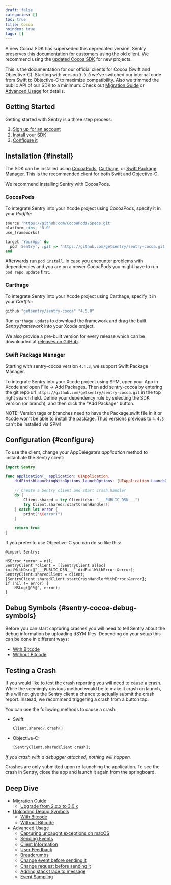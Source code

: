 ```yaml
---
draft: false
categories: []
toc: true
title: Cocoa
noindex: true
tags: []
---
```


<Alert level="warning" title="Note">

A new Cocoa SDK has superseded this deprecated version. Sentry preserves this documentation for customers using the old client. We recommend using the [updated Cocoa SDK](/platforms/apple/) for new projects.

</Alert>

This is the documentation for our official clients for Cocoa (Swift and Objective-C). Starting with version `3.0.0` we’ve switched our internal code from Swift to Objective-C to maximize compatibility. Also we trimmed the public API of our SDK to a minimum. Check out [Migration Guide](/clients/cocoa/migration/) or [Advanced Usage](/clients/cocoa/advanced/) for details.

## Getting Started

Getting started with Sentry is a three step process:

1.  [Sign up for an account](https://sentry.io/signup/)
2.  [Install your SDK](#install)
3.  [Configure it](#configure)

## Installation {#install}

The SDK can be installed using [CocoaPods](https://cocoapods.org), [Carthage](https://github.com/Carthage/Carthage), or [Swift Package Manager](https://swift.org/package-manager/). This is the recommended client for both Swift and Objective-C.

We recommend installing Sentry with CocoaPods.

### CocoaPods

To integrate Sentry into your Xcode project using CocoaPods, specify it in your _Podfile_:

```ruby
source 'https://github.com/CocoaPods/Specs.git'
platform :ios, '8.0'
use_frameworks!

target 'YourApp' do
  pod 'Sentry', :git => 'https://github.com/getsentry/sentry-cocoa.git', :tag => '4.5.0'
end
```

Afterwards run `pod install`. In case you encounter problems with dependencies and you are on a newer CocoaPods you might have to run `pod repo update` first.

### Carthage

To integrate Sentry into your Xcode project using Carthage, specify it in your _Cartfile_:

```ruby
github "getsentry/sentry-cocoa" "4.5.0"
```

Run `carthage update` to download the framework and drag the built _Sentry.framework_ into your Xcode project.

We also provide a pre-built version for every release which can be downloaded at [releases on GitHub](https://github.com/getsentry/sentry-cocoa/releases).

### Swift Package Manager

Starting with sentry-cocoa version `4.4.3`, we support Swift Package Manager.

To integrate Sentry into your Xcode project using SPM, open your App in Xcode and open File -> Add Packages. Then add sentry-cocoa by entering the git repo url `https://github.com/getsentry/sentry-cocoa.git` in the top right search field. Define your dependency rule by selecting the SDK version (or branch), and then click the "Add Package" button.

NOTE: Version tags or branches need to have the Package.swift file in it or Xcode won't be able to install the package. Thus versions previous to `4.4.3` can't be installed via SPM!

## Configuration {#configure}

To use the client, change your AppDelegate’s _application_ method to instantiate the Sentry client:

```swift {tabTitle:Swift}
import Sentry

func application(_ application: UIApplication,
    didFinishLaunchingWithOptions launchOptions: [UIApplication.LaunchOptionsKey: Any]?) -> Bool {

    // Create a Sentry client and start crash handler
    do {
        Client.shared = try Client(dsn: "___PUBLIC_DSN___")
        try Client.shared?.startCrashHandler()
    } catch let error {
        print("\(error)")
    }

    return true
}
```

If you prefer to use Objective-C you can do so like this:

```objc {tabTitle:Objective-C}
@import Sentry;

NSError *error = nil;
SentryClient *client = [[SentryClient alloc] initWithDsn:@"___PUBLIC_DSN___" didFailWithError:&error];
SentryClient.sharedClient = client;
[SentryClient.sharedClient startCrashHandlerWithError:&error];
if (nil != error) {
    NSLog(@"%@", error);
}
```

## Debug Symbols {#sentry-cocoa-debug-symbols}

Before you can start capturing crashes you will need to tell Sentry about the debug information by uploading dSYM files. Depending on your setup this can be done in different ways:

- [With Bitcode](/clients/cocoa/dsym/#dsym-with-bitcode)
- [Without Bitcode](/clients/cocoa/dsym/#dsym-without-bitcode)

<!-- TODO-ADD-VERIFICATION-EXAMPLE -->

## Testing a Crash

If you would like to test the crash reporting you will need to cause a crash. While the seemingly obvious method would be to make it crash on launch, this will not give the Sentry client a chance to actually submit the crash report. Instead, we recommend triggering a crash from a button tap.

You can use the following methods to cause a crash:

- Swift:

  ```swift {tabTitle:Swift}
  Client.shared?.crash()
  ```

- Objective-C:

  ```objc {tabTitle:Objective-C}
  [SentryClient.sharedClient crash];
  ```

_If you crash with a debugger attached, nothing will happen._

Crashes are only submitted upon re-launching the application. To see the crash in Sentry, close the app and launch it again from the springboard.

## Deep Dive

- [Migration Guide](/clients/cocoa/migration/)
  - [Upgrade from 2.x.x to 3.0.x](/clients/cocoa/migration/#upgrade-from-2-x-x-to-3-0-x)
- [Uploading Debug Symbols](/clients/cocoa/dsym/)
  - [With Bitcode](/clients/cocoa/dsym/#dsym-with-bitcode)
  - [Without Bitcode](/clients/cocoa/dsym/#dsym-without-bitcode)
- [Advanced Usage](/clients/cocoa/advanced/)
  - [Capturing uncaught exceptions on macOS](/clients/cocoa/advanced/#capturing-uncaught-exceptions-on-macos)
  - [Sending Events](/clients/cocoa/advanced/#sending-events)
  - [Client Information](/clients/cocoa/advanced/#client-information)
  - [User Feedback](/clients/cocoa/advanced/#cocoa-user-feedback)
  - [Breadcrumbs](/clients/cocoa/advanced/#breadcrumbs)
  - [Change event before sending it](/clients/cocoa/advanced/#before-serialize-event)
  - [Change request before sending it](/clients/cocoa/advanced/#change-request-before-sending-it)
  - [Adding stack trace to message](/clients/cocoa/advanced/#adding-stack-trace-to-message)
  - [Event Sampling](/clients/cocoa/advanced/#event-sampling)
